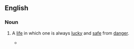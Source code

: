 ==English==

===Noun===
{{en-noun|inf=[[charmed]] [[life]]|charmed lives}}

# {{idiomatic}} A [[life]] in which one is always [[lucky]] and [[safe]] from [[danger]].
#*{{quote-news
|year=2011
|date=January 5
|author=Jonathan Stevenson 
|title=Arsenal 0 - 0 Man City
|work=BBC
|url=http://news.bbc.co.uk/sport2/hi/football/eng_prem/9331164.stm
|page=
|passage=Walcott thought he should have had a penalty when his cross appeared to strike the arm of Vincent Kompany and, either side of the break, Van Persie forced Hart to save one shot and fired another wide as City's goal continued to lead a '''charmed life'''. }}